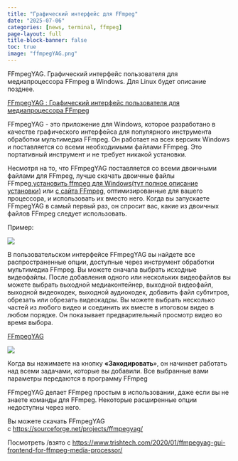 ```yaml
---
title: "Графический интерфейс для FFmpeg"
date: "2025-07-06"
categories: [news, terminal, ffmpeg]
page-layout: full
title-block-banner: false
toc: true
image: "ffmpegYAG.png"
---
```


FFmpegYAG. Графический интерфейс пользователя для медиапроцессора FFmpeg в Windows. Для Linux будет описание позднее.

[FFmpegYAG : Графический интерфейс пользователя для медиапроцессора FFmpeg](https://www.trishtech.com/2020/01/ffmpegyag-gui-frontend-for-ffmpeg-media-processor/)

FFmpegYAG - это приложение для Windows, которое разработано в качестве графического интерфейса для популярного инструмента обработки мультимедиа FFmpeg. Он работает на всех версиях Windows и поставляется со всеми необходимыми файлами FFmpeg. Это портативный инструмент и не требует никакой установки.

Несмотря на то, что FFmpegYAG поставляется со всеми двоичными файлами для FFmpeg, лучше скачать двоичные файлы FFmpeg,[установить ffmpeg для Windows(тут полное описание установки)](https://routehub.ru/guides/services/ustanovka-ffmpeg-na-windows) или [с сайта FFmpeg](https://ffmpeg.org/download.html), оптимизированные для вашего процессора, и использовать их вместо него. Когда вы запускаете FFmpegYAG в самый первый раз, он спросит вас, какие из двоичных файлов FFmpeg следует использовать.

Пример:

![](ffmpeg_windows.png)

В пользовательском интерфейсе FFmpegYAG вы найдете все распространенные опции, доступные через инструмент обработки мультимедиа FFmpeg. Вы можете сначала выбрать исходные видеофайлы. После добавления одного или нескольких видеофайлов вы можете выбрать выходной медиаконтейнер, выходной видеофайл, выходной видеокодек, выходной аудиокодек, добавить файл субтитров, обрезать или обрезать видеокадры. Вы можете выбрать несколько частей из любого видео и соединить их вместе в итоговом видео в любом порядке. Он показывает предварительный просмотр видео во время выбора.

[FFmpegYAG](https://www.trishtech.com/wp-content/uploads/2020/01/ffmpegyag-0.jpg)

![](ffmpegYAG.png)

Когда вы нажимаете на кнопку **«Закодировать**», он начинает работать над всеми задачами, которые вы добавили. Все выбранные вами параметры передаются в программу FFmpeg

FFmpegYAG делает FFmpeg простым в использовании, даже если вы не знаете команды для FFmpeg. Некоторые расширенные опции недоступны через него.

Вы можете скачать FFmpegYAG с [https://sourceforge.net/projects/ffmpegyag/](https://sourceforge.net/projects/ffmpegyag/)

Посмотреть /взято с [https://www.trishtech.com/2020/01/ffmpegyag-gui-frontend-for-ffmpeg-media-processor/](https://www.trishtech.com/2020/01/ffmpegyag-gui-frontend-for-ffmpeg-media-processor/)

